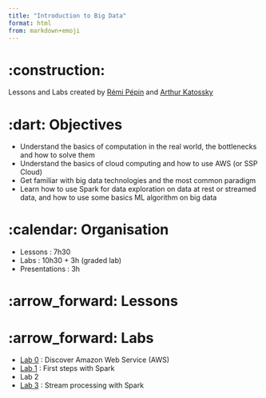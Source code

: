```yaml
---
title: "Introduction to Big Data"
format: html
from: markdown+emoji
---
```



# :construction: 

Lessons and Labs created by [Rémi Pépin](https://github.com/HealerMikado/panorama_big_data_2021){target="_blank"} and [Arthur Katossky](https://github.com/katossky/panorama-bigdata){target="_blank"}

# :dart: Objectives

- Understand the basics of computation in the real world, the bottlenecks and how to solve them
- Understand the basics of cloud computing and how to use AWS (or SSP Cloud)
- Get familiar with big data technologies and the most common paradigm
- Learn how to use Spark for data exploration on data at rest or streamed data, and how to use some basics ML algorithm on big data


# :calendar: Organisation 

- Lessons : 7h30
- Labs : 10h30 + 3h (graded lab)
- Presentations : 3h

# :arrow_forward: Lessons


# :arrow_forward: Labs

* [Lab 0](docs/lab/lab0/lab0.qmd) : Discover Amazon Web Service (AWS)
* [Lab 1](docs/lab/lab1/lab1.qmd) : First steps with Spark
* Lab 2
* [Lab 3](docs/lab/lab3/lab3.qmd) : Stream processing with Spark